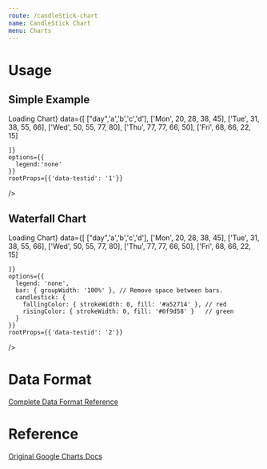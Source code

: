```yaml
---
route: /candleStick-chart
name: CandleStick Chart
menu: Charts
---
```




# Usage

## Simple Example

<Playground>
  <Chart 
    width={'100%'}
    height={350}
    chartType="CandlestickChart"
    loader={<div>Loading Chart</div>}
    data={[
        ["day",'a','b','c','d'],
        ['Mon', 20, 28, 38, 45],
        ['Tue', 31, 38, 55, 66],
        ['Wed', 50, 55, 77, 80],
        ['Thu', 77, 77, 66, 50],
        ['Fri', 68, 66, 22, 15]

    ]}
    options={{
      legend:'none'
    }}
    rootProps={{'data-testid': '1'}}
  />
</Playground>

## Waterfall Chart

<Playground>
  <Chart 
    width={'100%'}
    height={350}
    chartType="CandlestickChart"
    loader={<div>Loading Chart</div>}
    data={[
        ["day",'a','b','c','d'],
        ['Mon', 20, 28, 38, 45],
        ['Tue', 31, 38, 55, 66],
        ['Wed', 50, 55, 77, 80],
        ['Thu', 77, 77, 66, 50],
        ['Fri', 68, 66, 22, 15]

    ]}
    options={{
      legend: 'none',
      bar: { groupWidth: '100%' }, // Remove space between bars.
      candlestick: {
        fallingColor: { strokeWidth: 0, fill: '#a52714' }, // red
        risingColor: { strokeWidth: 0, fill: '#0f9d58' }   // green
      }
    }}
    rootProps={{'data-testid': '2'}}

  />
</Playground>

# Data Format

[Complete Data Format Reference](https://developers.google.com/chart/interactive/docs/gallery/candlestickchart#data-format)

# Reference 

[Original Google Charts Docs](https://developers.google.com/chart/interactive/docs/gallery/candlestickchart)
